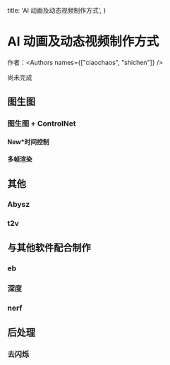  title: 'AI 动画及动态视频制作方式',
}


# AI 动画及动态视频制作方式


作者：<Authors names={["ciaochaos", "shichen"]} />

<Note>
  尚未完成
</Note>



## 图生图


### 图生图 + ControlNet


#### New*时间控制


#### 多帧渲染


## 其他


### Abysz


### t2v


## 与其他软件配合制作


### eb


### 深度


### nerf


## 后处理


### 去闪烁




